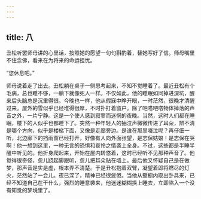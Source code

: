 ```yaml
---
---
---
```

title: 八
---




丑松听罢师母讲的心里话，按照她的愿望一句句斟酌着，替她写好了信。师母嘴里不住念佛，看来在为将来的命运担忧。

“您休息吧。”

师母说着走了出去。丑松躺在桌子一侧思考起来，不知不觉睡着了。最近丑松有个毛病，总也睡不够，一躺下就像死人一样。不仅如此，他的睡眠如同掉进深坑，醒来后头脑总是沉重得很。今晚也一样，他从假寐中睁开眼，一时茫然，很晚才清醒过来。屋外的雪似乎已经堆得很厚，不时扑打着窗户。除了吧嗒吧嗒物体掉落的声音之外，一片宁静。这是一个使人感到寂寥而迷惘的夜晚。当然，这时人们都在睡眠，楼下的人似乎也都睡下了。突然一种年轻人的抽泣声微微传进了耳朵，辨不清是哪个方向，似乎是楼梯下面，又像是走廊旁边。是谁在那里啜泣呢？再仔细一听，北边廊下的挡雨窗已经打开，好像有人向外面张望，是志保姑娘！是志保在哭啊！他一想到这里，一种无言的恐惧和哀怜之情袭上全身。不过，这些都是半睡半醒中听见的。他折身爬起来，开始在屋内转悠着，这时已经听不见那种声音了。他觉得很奇怪，忽儿跷起脚跟听，忽儿把耳朵贴在墙上。最后他又怀疑自己是在做梦，那声音是实是虚，根本弄不清楚。于是丑松抱着双臂，凝望着即将燃尽的灯火，茫然站了一会儿。夜已深了，精神已经很疲倦。当他从壁橱内取出卧具来，已经不知道自己在干什么，强烈的睡意袭来，他迷迷糊糊换上睡衣，立即陷入一个没有知觉的梦境里了。